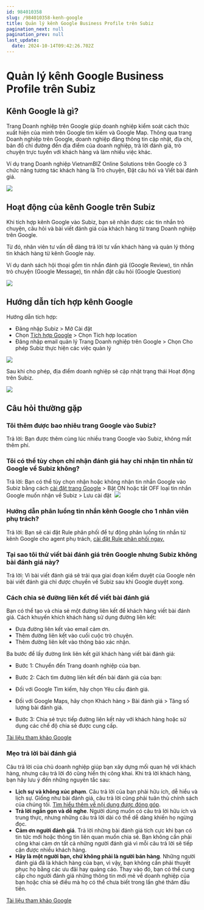 ```yaml
---
id: 984010358
slug: /984010358-kenh-google
title: Quản lý kênh Google Business Profile trên Subiz
pagination_next: null
pagination_prev: null
last_update:
  date: 2024-10-14T09:42:26.702Z
---
```


# Quản lý kênh Google Business Profile trên Subiz

## Kênh Google là gì?


Trang Doanh nghiệp trên Google giúp doanh nghiệp kiểm soát cách thức xuất hiện của mình trên Google tìm kiếm và Google Map. Thông qua trang Doanh nghiệp trên Google, doanh nghiệp đăng thông tin cập nhật, địa chỉ, bản đồ chỉ đường đến địa điểm của doanh nghiệp, trả lời đánh giá, trò chuyện trực tuyến với khách hàng và làm nhiều việc khác.



Ví dụ trang Doanh nghiệp VietnamBIZ Online Solutions trên Google có 3 chức năng tương tác khách hàng là Trò chuyện, Đặt câu hỏi và Viết bài đánh giá.




![](https://vcdn.subiz-cdn.com/file/fisgyrdinnurndamqrix_acpxkgumifuoofoosble/unnamed.png)

## Hoạt động của kênh Google trên Subiz


Khi tích hợp kênh Google vào Subiz, bạn sẽ nhận được các tin nhắn trò chuyện, câu hỏi và bài viết đánh giá của khách hàng từ trang Doanh nghiệp trên Google.

Từ đó, nhân viên tư vấn dễ dàng trả lời tư vấn khách hàng và quản lý thông tin khách hàng từ kênh Google này.



Ví dụ danh sách hội thoại gồm tin nhắn đánh giá (Google Review), tin nhắn trò chuyện (Google Message), tin nhắn đặt câu hỏi (Google Question)


![](https://vcdn.subiz-cdn.com/file/fisgyravyjercwnwocau_acpxkgumifuoofoosble/unnamed.png)

## Hướng dẫn tích hợp kênh Google


Hướng dẫn tích hợp:

- Đăng nhập Subiz &gt; Mở Cài đặt
- Chọn [Tích hợp Google](https://app.subiz.com.vn/settings/google-review) &gt; Chọn Tích hợp location
- Đăng nhập email quản lý Trang Doanh nghiệp trên Google &gt; Chọn Cho phép Subiz thực hiện các việc quản lý


![](https://vcdn.subiz-cdn.com/file/fisgyrawdigfekjaumiq_acpxkgumifuoofoosble/unnamed.png)




Sau khi cho phép, địa điểm doanh nghiệp sẽ cập nhật trạng thái Hoạt động trên Subiz.




![](https://vcdn.subiz-cdn.com/file/fisgyrawgwkabpxkgrid_acpxkgumifuoofoosble/unnamed.png)



## Câu hỏi thường gặp



### Tôi thêm được bao nhiêu trang Google vào Subiz?


Trả lời: Bạn được thêm cùng lúc nhiều trang Google vào Subiz, không mất thêm phí.
### Tôi có thể tùy chọn chỉ nhận đánh giá hay chỉ nhận tin nhắn từ Google về Subiz không?


Trả lời: Bạn có thể tùy chọn nhận hoặc không nhận tin nhắn Google vào Subiz bằng cách [cài đặt trang Google](https://app.subiz.com.vn/settings/google-review) &gt; Bật ON hoặc tắt OFF loại tin nhắn Google muốn nhận về Subiz &gt; Lưu cài đặt 
![](https://vcdn.subiz-cdn.com/file/fisgyrawkawakpbeeukp_acpxkgumifuoofoosble/unnamed.png)

### Hướng dẫn phân luồng tin nhắn kênh Google cho 1 nhân viên phụ trách?




Trả lời: Bạn sẽ cài đặt Rule phân phối để tự động phân luồng tin nhắn từ kênh Google cho agent phụ trách, [cài đặt Rule phân phối ngay.](https://app.subiz.com.vn/settings/rule-setting)
### Tại sao tôi thử viết bài đánh giá trên Google nhưng Subiz không bài đánh giá này?




Trả lời: Vì bài viết đánh giá sẽ trải qua giai đoạn kiểm duyệt của Google nên bài viết đánh giá chỉ được chuyển về Subiz sau khi Google duyệt xong. 


### Cách chia sẻ đường liên kết để viết bài đánh giá




Bạn có thể tạo và chia sẻ một đường liên kết để khách hàng viết bài đánh giá. Cách khuyến khích khách hàng sử dụng đường liên kết:

- Đưa đường liên kết vào email cảm ơn.
- Thêm đường liên kết vào cuối cuộc trò chuyện.
- Thêm đường liên kết vào thông báo xác nhận.



Ba bước để lấy đường link liên kết gửi khách hàng viết bài đánh giá:

- Bước 1: Chuyển đến Trang doanh nghiệp của bạn.
- Bước 2: Cách tìm đường liên kết đến bài đánh giá của bạn:

- Đối với Google Tìm kiếm, hãy chọn Yêu cầu đánh giá.
- Đối với Google Maps, hãy chọn Khách hàng &gt; Bài đánh giá &gt; Tăng số lượng bài đánh giá.

- Bước 3: Chia sẻ trực tiếp đường liên kết này với khách hàng hoặc sử dụng các chế độ chia sẻ được cung cấp.

[Tài liệu tham khảo Google](https://support.google.com/business/answer/3474122?hl=vi&sjid=5941820785337518414-AP#)


### Mẹo trả lời bài đánh giá


Câu trả lời của chủ doanh nghiệp giúp bạn xây dựng mối quan hệ với khách hàng, nhưng câu trả lời đó cũng hiển thị công khai. Khi trả lời khách hàng, bạn hãy lưu ý đến những nguyên tắc sau:

- **Lịch sự và không xúc phạm**. Câu trả lời của bạn phải hữu ích, dễ hiểu và lịch sự. Giống như bài đánh giá, câu trả lời cũng phải tuân thủ chính sách của chúng tôi. [Tìm hiểu thêm về nội dung được đóng góp](https://support.google.com/contributionpolicy/answer/7400114).
- **Trả lời ngắn gọn và dễ nghe**. Người dùng muốn có câu trả lời hữu ích và trung thực, nhưng những câu trả lời dài có thể dễ dàng khiến họ ngừng đọc.
- **Cảm ơn người đánh giá**. Trả lời những bài đánh giá tích cực khi bạn có tin tức mới hoặc thông tin liên quan muốn chia sẻ. Bạn không cần phải công khai cảm ơn tất cả những người đánh giá vì mỗi câu trả lời sẽ tiếp cận được nhiều khách hàng.
- **Hãy là một người bạn, chứ không phải là người bán hàng**. Những người đánh giá đã là khách hàng của bạn, vì vậy, bạn không cần phải thuyết phục họ bằng các ưu đãi hay quảng cáo. Thay vào đó, bạn có thể cung cấp cho người đánh giá những thông tin mới mẻ về doanh nghiệp của bạn hoặc chia sẻ điều mà họ có thể chưa biết trong lần ghé thăm đầu tiên.

[Tài liệu tham khảo Google](https://support.google.com/business/answer/3474050?sjid=5941820785337518414-AP#zippy=%2Cc%C3%A1c-ph%C6%B0%C6%A1ng-ph%C3%A1p-hay-nh%E1%BA%A5t-%C4%91%E1%BB%83-tr%E1%BA%A3-l%E1%BB%9Di-b%C3%A0i-%C4%91%C3%A1nh-gi%C3%A1-ti%C3%AAu-c%E1%BB%B1c%2Cvi%E1%BA%BFt-c%C3%A2u-tr%E1%BA%A3-l%E1%BB%9Di-h%E1%BB%AFu-%C3%ADch)